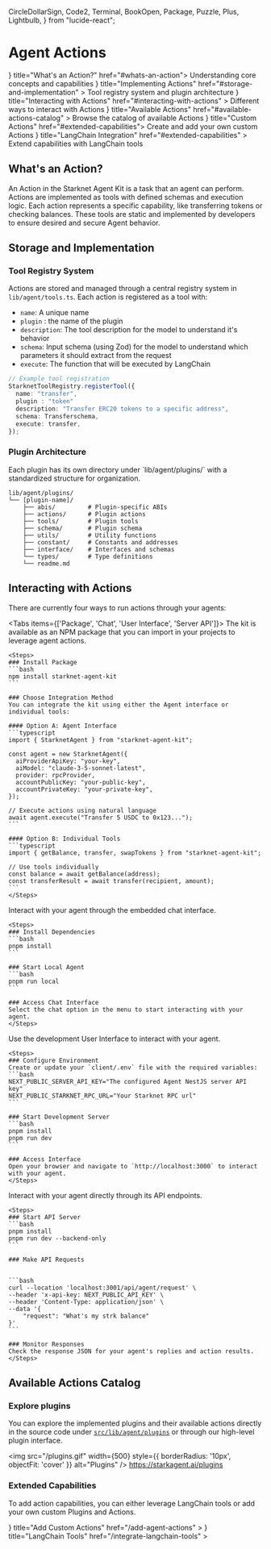   CircleDollarSign,
  Code2,
  Terminal,
  BookOpen,
  Package,
  Puzzle,
  Plus,
  Lightbulb,
} from "lucide-react";

# Agent Actions

<Cards>
  <Card icon={<Lightbulb />} title="What's an Action?" href="#whats-an-action">
    Understanding core concepts and capabilities
  </Card>
  <Card
    icon={<Package />}
    title="Implementing Actions"
    href="#storage-and-implementation"
  >
    Tool registry system and plugin architecture
  </Card>
  <Card
    icon={<Code2 />}
    title="Interacting with Actions"
    href="#interacting-with-actions"
  >
    Different ways to interact with Actions
  </Card>
  <Card
    icon={<BookOpen />}
    title="Available Actions"
    href="#available-actions-catalog"
  >
    Browse the catalog of available Actions
  </Card>
  <Card icon={<Plus />} title="Custom Actions" href="#extended-capabilities">
    Create and add your own custom Actions
  </Card>
  <Card
    icon={<Puzzle />}
    title="LangChain Integration"
    href="#extended-capabilities"
  >
    Extend capabilities with LangChain tools
  </Card>
</Cards>

## What's an Action?

An Action in the Starknet Agent Kit is a task that an agent can perform.
Actions are implemented as tools with defined schemas and execution logic.
Each action represents a specific capability, like transferring tokens or
checking balances. These tools are static and implemented by developers to
ensure desired and secure Agent behavior.

## Storage and Implementation

### Tool Registry System

Actions are stored and managed through a central registry system in `lib/agent/tools.ts`. Each action is registered as a tool with:

- `name`: A unique name
- `plugin` : the name of the plugin
- `description`: The tool description for the model to understand it's behavior
- `schema`: Input schema (using Zod) for the model to understand which parameters it should extract from the request
- `execute`: The function that will be executed by LangChain

```typescript
// Example tool registration
StarknetToolRegistry.registerTool({
  name: "transfer",
  plugin : "token"
  description: "Transfer ERC20 tokens to a specific address",
  schema: Transferschema,
  execute: transfer,
});
```

### Plugin Architecture

<Callout type="info">
  Each plugin has its own directory under `lib/agent/plugins/` with a
  standardized structure for organization.
</Callout>

```
lib/agent/plugins/
└── [plugin-name]/
    ├── abis/         # Plugin-specific ABIs
    ├── actions/      # Plugin actions
    ├── tools/        # Plugin tools
    ├── schema/       # Plugin schema
    ├── utils/        # Utility functions
    ├── constant/     # Constants and addresses
    ├── interface/    # Interfaces and schemas
    └── types/        # Type definitions 
    └── readme.md     
```
## Interacting with Actions


There are currently four ways to run actions through your agents:

<Tabs items={['Package', 'Chat', 'User Interface', 'Server API']}>
  <Tab>
    The kit is available as an NPM package that you can import in your projects to leverage agent actions.

    <Steps>
    ### Install Package
    ```bash
    npm install starknet-agent-kit
    ```

    ### Choose Integration Method
    You can integrate the kit using either the Agent interface or individual tools:

    #### Option A: Agent Interface
    ```typescript
    import { StarknetAgent } from "starknet-agent-kit";

    const agent = new StarknetAgent({
      aiProviderApiKey: "your-key",
      aiModel: "claude-3-5-sonnet-latest",
      provider: rpcProvider,
      accountPublicKey: "your-public-key",
      accountPrivateKey: "your-private-key",
    });

    // Execute actions using natural language
    await agent.execute("Transfer 5 USDC to 0x123...");
    ```

    #### Option B: Individual Tools
    ```typescript
    import { getBalance, transfer, swapTokens } from "starknet-agent-kit";

    // Use tools individually
    const balance = await getBalance(address);
    const transferResult = await transfer(recipient, amount);
    ```
    </Steps>
  </Tab>

  <Tab>
    Interact with your agent through the embedded chat interface.

    <Steps>
    ### Install Dependencies
    ```bash
    pnpm install
    ```

    ### Start Local Agent
    ```bash
    pnpm run local
    ```

    ### Access Chat Interface
    Select the chat option in the menu to start interacting with your agent.
    </Steps>
  </Tab>

  <Tab>
    Use the development User Interface to interact with your agent.

    <Steps>
    ### Configure Environment
    Create or update your `client/.env` file with the required variables:
    ```bash
    NEXT_PUBLIC_SERVER_API_KEY="The configured Agent NestJS server API key"
    NEXT_PUBLIC_STARKNET_RPC_URL="Your Starknet RPC url"
    ```

    ### Start Development Server
    ```bash
    pnpm install
    pnpm run dev
    ```

    ### Access Interface
    Open your browser and navigate to `http://localhost:3000` to interact with your agent.
    </Steps>
  </Tab>

  <Tab>
    Interact with your agent directly through its API endpoints.

    <Steps>
    ### Start API Server
    ```bash
    pnpm install
    pnpm run dev --backend-only
    ```

    ### Make API Requests


    ```bash
    curl --location 'localhost:3001/api/agent/request' \
    --header 'x-api-key: NEXT_PUBLIC_API_KEY' \
    --header 'Content-Type: application/json' \
    --data '{
        "request": "What's my strk balance"
    }'
    ```

    ### Monitor Responses
    Check the response JSON for your agent's replies and action results.
    </Steps>
  </Tab>
</Tabs>

## Available Actions Catalog

### Explore plugins

You can explore the implemented plugins and their available actions directly in the source code under [`src/lib/agent/plugins`](https://github.com/KasarLabs/starknet-agent-kit/tree/main/src/lib/agent/plugins) or through our high-level plugin interface.

<img 
  src="/plugins.gif" 
  width={500}
  style={{
    borderRadius: '10px',
    objectFit: 'cover'
  }}
  alt="Plugins"
/>
https://starkagent.ai/plugins

### Extended Capabilities

To add action capabilities, you can either leverage LangChain tools or add your own custom Plugins and Actions.

<Cards>
  <Card
    icon={<Plus />}
    title="Add Custom Actions"
    href="/add-agent-actions"
  ></Card>
  <Card
    icon={<Puzzle />}
    title="LangChain Tools"
    href="/integrate-langchain-tools"
  ></Card>
</Cards>
